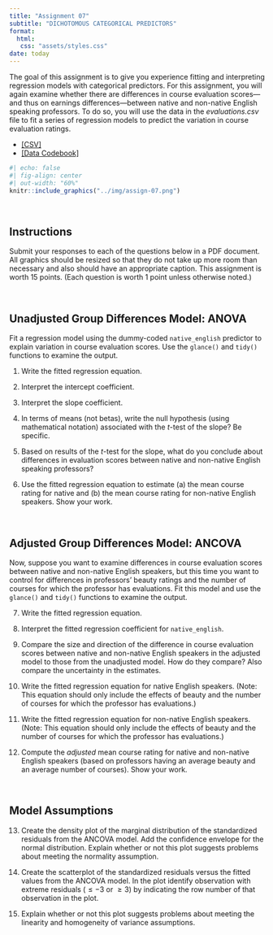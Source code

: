 ```yaml
---
title: "Assignment 07"
subtitle: "DICHOTOMOUS CATEGORICAL PREDICTORS"
format:
  html:
   css: "assets/styles.css"
date: today
---
```


The goal of this assignment is to give you experience fitting and interpreting regression models with categorical predictors. For this assignment, you will again examine whether there are differences in course evaluation scores---and thus on earnings differences---between native and non-native English speaking professors. To do so, you will use the data in the *evaluations.csv* file to fit a series of regression models to predict the variation in course evaluation ratings.

- [[CSV]](https://raw.githubusercontent.com/zief0002/rustic-penguin/main/data/evaluations.csv)
- [[Data Codebook]](https://zief0002.github.io/rustic-penguin/codebooks/evaluations.html)


```r
#| echo: false
#| fig-align: center
#| out-width: "60%"
knitr::include_graphics("../img/assign-07.png")
```

<br />


## Instructions

Submit your responses to each of the questions below in a PDF document. All graphics should be resized so that they do not take up more room than necessary and also should have an appropriate caption. This assignment is worth 15 points. (Each question is worth 1 point unless otherwise noted.)


<br />


## Unadjusted Group Differences Model: ANOVA

Fit a regression model using the dummy-coded `native_english` predictor to explain variation in course evaluation scores. Use the `glance()` and `tidy()` functions to examine the output.

1. Write the fitted regression equation. 

2. Interpret the intercept coefficient.

3. Interpret the slope coefficient.

4. In terms of means (not betas), write the null hypothesis (using mathematical notation) associated with the *t*-test of the slope? Be specific.

5. Based on results of the *t*-test for the slope, what do you conclude about differences in evaluation scores between native and non-native English speaking professors?

6. Use the fitted regression equation to estimate (a) the mean course rating for native and (b) the mean course rating for non-native English speakers. Show your work.

<br />


## Adjusted Group Differences Model: ANCOVA

Now, suppose you want to examine differences in course evaluation scores between native and non-native English speakers, but this time you want to control for differences in professors' beauty ratings and the number of courses for which the professor has evaluations. Fit this model and use the `glance()` and `tidy()` functions to examine the output.

7. Write the fitted regression equation.

8. Interpret the fitted regression coefficient for `native_english`.

9. Compare the size and direction of the difference in course evaluation scores between native and non-native English speakers in the adjusted model to those from the unadjusted model. How do they compare? Also compare the uncertainty in the estimates.

10. Write the fitted regression equation for native English speakers. (Note: This equation should only include the effects of beauty and the number of courses for which the professor has evaluations.)

11. Write the fitted regression equation for non-native English speakers. (Note: This equation should only include the effects of beauty and the number of courses for which the professor has evaluations.)

12. Compute the *adjusted* mean course rating for native and non-native English speakers (based on professors having an average beauty and an average number of courses). Show your work.

<br />


## Model Assumptions

13. Create the density plot of the marginal distribution of the standardized residuals from the ANCOVA model. Add the confidence envelope for the normal distribution. Explain whether or not this plot suggests problems about meeting the normality assumption.

14. Create the scatterplot of the standardized residuals versus the fitted values from the ANCOVA model. In the plot identify observation with extreme residuals ($\leq-3$ or $\geq3$) by indicating  the row number of that observation in the plot.

15. Explain whether or not this plot suggests problems about meeting the linearity and homogeneity of variance assumptions.

<br />


